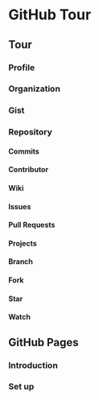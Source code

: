 # GitHub Tour {#tour}

## Tour

### Profile

### Organization

### Gist

### Repository

#### Commits

#### Contributor

#### Wiki

#### Issues

#### Pull Requests

#### Projects

#### Branch

#### Fork

#### Star

#### Watch

## GitHub Pages

### Introduction

### Set up
